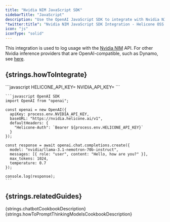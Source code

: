 ```yaml
---
title: "Nvidia NIM JavaScript SDK"
sidebarTitle: "JavaScript"
description: "Use the OpenAI JavaScript SDK to integrate with Nvidia NIM via Helicone to log your Nvidia usage."
"twitter:title": "Nvidia NIM JavaScript SDK Integration - Helicone OSS LLM Observability"
icon: "js"
iconType: "solid"
---
```



This integration is used to log usage with the [Nvidia NIM](https://build.nvidia.com/) API. For other Nvidia inference providers that are OpenAI-compatible, such as Dynamo, see [here](/integrations/nvidia/dynamo).

## {strings.howToIntegrate}

<Steps>
  <Step title={strings.generateKey}>
    <div dangerouslySetInnerHTML={{ __html: strings.generateKeyInstructions }} />
  </Step>

  <Step title={strings.setApiKey}>
    ```javascript
    HELICONE_API_KEY=<your-helicone-api-key>
    NVIDIA_API_KEY=<your-nvidia-api-key>
    ```
  </Step>

  <Step title={strings.modifyBasePath}>

    ```javascript OpenAI SDK
    import OpenAI from "openai";

    const openai = new OpenAI({
      apiKey: process.env.NVIDIA_API_KEY,
      baseURL: "https://nvidia.helicone.ai/v1",
      defaultHeaders: {
        "Helicone-Auth": `Bearer ${process.env.HELICONE_API_KEY}`
      }
    });

    const response = await openai.chat.completions.create({
      model: "nvidia/llama-3.1-nemotron-70b-instruct",
      messages: [{ role: "user", content: "Hello, how are you?" }],
      max_tokens: 1024,
      temperature: 0.7
    });

    console.log(response);
    ```

  </Step>

  <Step title={strings.verifyInHelicone}>
    <div dangerouslySetInnerHTML={{ __html: strings.verifyInHeliconeDesciption("Nvidia") }} />
  </Step>
</Steps>

## {strings.relatedGuides}

<CardGroup cols={2}>
  <Card
    title="Building a chatbot with structured outputs"
    icon="lightbulb"
    href="/guides/cookbooks/openai-structured-outputs"
    iconType="light"
    vertical
  >
    {strings.chatbotCookbookDescription}
  </Card>
  <Card
    title="How to Prompt Thinking Models Effectively"
    icon="arrows-rotate"
    href="/guides/cookbooks/prompt-thinking-models"
    iconType="light"
    vertical
  >
    {strings.howToPromptThinkingModelsCookbookDescription}
  </Card>
</CardGroup> 